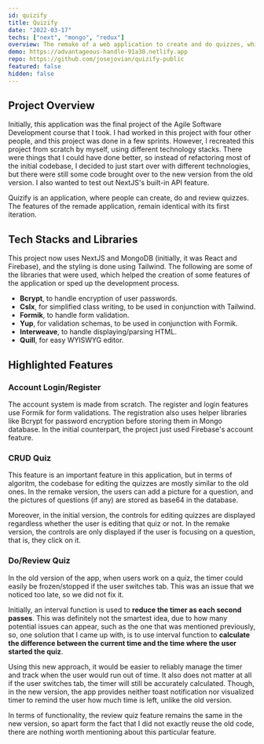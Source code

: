 ```yaml
---
id: quizify
title: Quizify
date: "2022-03-17"
techs: ["next", "mongo", "redux"]
overview: The remake of a web application to create and do quizzes, which I contributed to in the final project of the Agile Software Development course that I took.
demo: https://advantageous-handle-91a30.netlify.app
repo: https://github.com/josejovian/quizify-public
featured: false
hidden: false
---
```


## Project Overview

Initially, this application was the final project of the Agile Software Development course that I took. I had worked in this project with four other people, and this project was done in a few sprints. However, I recreated this project from scratch by myself, using different technology stacks. There were things that I could have done better, so instead of refactoring most of the initial codebase, I decided to just start over with different technologies, but there were still some code brought over to the new version from the old version. I also wanted to test out NextJS's built-in API feature.

Quizify is an application, where people can create, do and review quizzes. The features of the remade application, remain identical with its first iteration.

## Tech Stacks and Libraries

This project now uses NextJS and MongoDB (initially, it was React and Firebase), and the styling is done using Tailwind. The following are some of the libraries that were used, which helped the creation of some features of the application or sped up the development process.

- **Bcrypt**, to handle encryption of user passwords.
- **Cslx**, for simplified class writing, to be used in conjunction with Tailwind.
- **Formik**, to handle form validation.
- **Yup**, for validation schemas, to be used in conjunction with Formik.
- **Interweave**, to handle displaying/parsing HTML.
- **Quill**, for easy WYISWYG editor.

## Highlighted Features

### Account Login/Register

The account system is made from scratch. The register and login features use Formik for form validations. The registration also uses helper libraries like Bcrypt for password encryption before storing them in Mongo database. In the initial counterpart, the project just used Firebase's account feature.

### CRUD Quiz

This feature is an important feature in this application, but in terms of algoritm, the codebase for editing the quizzes are mostly similar to the old ones. In the remake version, the users can add a picture for a question, and the pictures of questions (if any) are stored as base64 in the database.

Moreover, in the initial version, the controls for editing quizzes are displayed regardless whether the user is editing that quiz or not. In the remake version, the controls are only displayed if the user is focusing on a question, that is, they click on it.

### Do/Review Quiz

In the old version of the app, when users work on a quiz, the timer could easily be frozen/stopped if the user switches tab. This was an issue that we noticed too late, so we did not fix it.

Initially, an interval function is used to **reduce the timer as each second passes**. This was definitely not the smartest idea, due to how many potential issues can appear, such as the one that was mentioned previously, so, one solution that I came up with, is to use interval function to **calculate the difference between the current time and the time where the user started the quiz**.

Using this new approach, it would be easier to reliably manage the timer and track when the user would run out of time. It also does not matter at all if the user switches tab, the timer will still be accurately calculated. Though, in the new version, the app provides neither toast notification nor visualized timer to remind the user how much time is left, unlike the old version.

In terms of functionality, the review quiz feature remains the same in the new version, so apart form the fact that I did not exactly reuse the old code, there are nothing worth mentioning about this particular feature.
